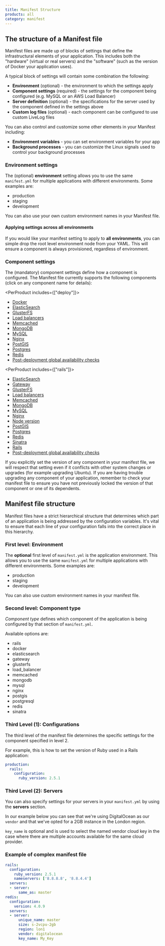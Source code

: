 ```yaml
---
title: Manifest Structure
products: all
category: manifest
---
```


## The structure of a Manifest file

Manifest files are made up of blocks of settings that define the infrastructural elements of your application. This includes both the "hardware" (virtual or real servers) and the "software" (such as the version of Docker your application uses). 

A typical block of settings will contain some combination the following:

- **Environment** (optional) - the environment to which the settings apply
- **Component settings** (required) - the settings for the component being configured (e.g. MySQL or an AWS Load Balancer)
- **Server definition** (optional) - the specifications for the server used by the component defined in the settings above
- **Custom log files** (optional) - each component can be configured to use custom LiveLog files

You can also control and customize some other elements in your Manifest including:

- **Environment variables** - you can set environment variables for your app
- **Background processes** - you can customize the Linux signals used to control your background processes

### Environment settings

The (optional) **environment** setting allows you to use the same `manifest.yml` for multiple applications with different environments. Some examples are:

- production
- staging
- development

You can also use your own custom environment names in your Manifest file.

#### Applying settings across all environments

If you would like your manifest setting to apply to **all environments**, you can simple drop the root level environment node from your YAML. This will ensure a component is always provisioned, regardless of environment.

### Component settings

The (mandatory) component settings define how a component is configured. The Manifest file currently supports the following components (click on any component name for details):

<PerProduct includes={["deploy"]}>
*   [Docker](/:product/:version?/manifest/_docker)
*   [ElasticSearch](/:product/:version?/manifest/_elasticsearch)
*   [GlusterFS](/:product/:version?/manifest/_glusterfs)
*   [Load balancers](/:product/:version?/manifest/_load-balancer-aws)
*   [Memcached](/:product/:version?/manifest/_memcached)
*   [MongoDB](/:product/:version?/manifest/_mongodb)
*   [MySQL](/:product/:version?/manifest/_mysql)
*   [Nginx](/:product/:version?/manifest/_nginx)
*   [PostGIS](/:product/:version?/manifest/_postgresql)
*   [Postgres](/:product/:version?/manifest/_postgresql)
*   [Redis](/:product/:version?/manifest/_redis)
*   [Post-deployment global availability checks](/:product/:version?/manifest/_health-checks)
</PerProduct>

<PerProduct includes={["rails"]}>
*   [ElasticSearch](/:product/:version?/manifest/_elasticsearch)
*   [Gateway](/:product/:version?/manifest/_gateway)
*   [GlusterFS](/:product/:version?/manifest/_glusterfs)
*   [Load balancers](/:product/:version?/manifest/_load-balancer-aws)
*   [Memcached](/:product/:version?/manifest/_memcached)
*   [MongoDB](/:product/:version?/manifest/_mongodb)
*   [MySQL](/:product/:version?/manifest/_mysql)
*   [Nginx](/:product/:version?/manifest/_nginx)
*   [Node version](/:product/:version?/manifest/_rails-rack)
*   [PostGIS](/:product/:version?/manifest/_postgresql)
*   [Postgres](/:product/:version?/manifest/_postgresql)
*   [Redis](/:product/:version?/manifest/_redis)
*   [Sinatra](/:product/:version?/manifest/_rails-rack)
*   [Rails](/:product/:version?/manifest/_rails-rack)
*   [Post-deployment global availability checks](/:product/:version?/manifest/_health-checks)
</PerProduct>

<Callout type="warning" title="Locking versions">
If you explicitly set the version of any component in your manifest file, we will respect that setting even if it conflicts with other system changes or upgrades (for example upgrading Ubuntu). If you are having trouble upgrading any component of your application, remember to check your manifest file to ensure you have not previously locked the version of that component or one of its dependents.
</Callout>

## Manifest file structure

Manifest files have a strict hierarchical structure that determines which part of an application is being addressed by the configuration variables. It's vital to ensure that each line of your configuration falls into the correct place in this hierarchy.

### First level: Environment

The **optional** first level of `manifest.yml` is the application environment. This allows you to use the same `manifest.yml` for multiple applications with different environments. Some examples are:

- production
- staging
- development

You can also use custom environment names in your manifest file.

### Second level: Component type

*Component type* defines which component of the application is being configured by that section of `manifest.yml`. 

Available options are:

- rails
- docker
- elasticsearch
- gateway
- glusterfs
- load_balancer
- memcached
- mongodb
- mysql
- nginx
- postgis
- postgresql
- redis
- sinatra

### Third Level (1): Configurations

The third level of the manifest file determines the specific settings for the component specified in level 2.

For example, this is how to set the version of Ruby used in a Rails application:

```yaml
production:
  rails:
    configuration:
      ruby_version: 2.5.1
```

### Third Level (2): Servers

You can also specify settings for your servers in your `manifest.yml` by using the **servers** section.

In our example below you can see that we're using DigitalOcean as our `vendor` and that we've opted for a 2GB instance in the London region. 

`key_name` is optional and is used to select the named vendor cloud key in the case where there are multiple accounts available for the same cloud provider.

### Example of complex manifest file

```yaml
rails:
  configuration:
    ruby_version: 2.5.1
    nameservers: ['8.8.8.8', '8.8.4.4']
  servers:
  - server:
      same_as: master
redis:
  configuration:
    version: 4.0.9
  servers:
  - server:
      unique_name: master
      size: s-2vcpu-2gb
      region: lon1
      vendor: digitalocean
      key_name: My_Key
```